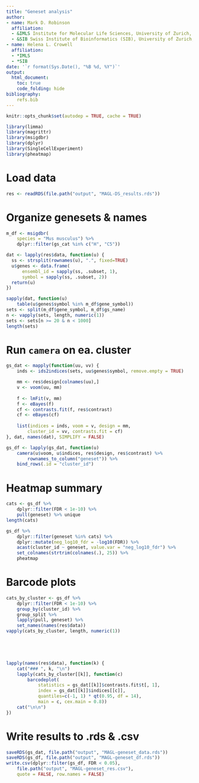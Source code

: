 ```yaml
---
title: "Geneset analysis"
author: 
- name: Mark D. Robinson
  affiliation: 
  - &IMLS Institute for Molecular Life Sciences, University of Zurich, Switzerland
  - &SIB Swiss Institute of Bioinformatics (SIB), University of Zurich, Switzerland
- name: Helena L. Crowell
  affiliation: 
  - *IMLS
  - *SIB
date: '`r format(Sys.Date(), "%B %d, %Y")`'
output:
  html_document:
    toc: true
    code_folding: hide
bibliography:
    refs.bib
---
```


```r
knitr::opts_chunk$set(autodep = TRUE, cache = TRUE)
```

```r
library(limma)
library(magrittr)
library(msigdbr)
library(dplyr)
library(SingleCellExperiment)
library(pheatmap)
```

# Load data
```r
res <- readRDS(file.path("output", "MAGL-DS_results.rds"))
```

# Organize genesets & names
```r
m_df <- msigdbr(
    species = "Mus musculus") %>%
    dplyr::filter(gs_cat %in% c("H", "C5"))

dat <- lapply(res$data, function(u) {
  ss <- strsplit(rownames(u), ".", fixed=TRUE)
  u$genes <- data.frame(
      ensembl_id = sapply(ss, .subset, 1), 
      symbol = sapply(ss, .subset, 2))
  return(u)
})

sapply(dat, function(u) 
    table(u$genes$symbol %in% m_df$gene_symbol))
sets <- split(m_df$gene_symbol, m_df$gs_name)
n <- vapply(sets, length, numeric(1))
sets <- sets[n >= 20 & n < 1000]
length(sets)
```

# Run `camera` on ea. cluster
```r
gs_dat <- mapply(function(uu, vv) {
    inds <- ids2indices(sets, uu$genes$symbol, remove.empty = TRUE)

    mm <- res$design[colnames(uu),]
    v <- voom(uu, mm)
  
    f <- lmFit(v, mm)
    f <- eBayes(f)
    cf <- contrasts.fit(f, res$contrast)
    cf <- eBayes(cf)
  
    list(indices = inds, voom = v, design = mm, 
        cluster_id = vv, contrasts.fit = cf)
}, dat, names(dat), SIMPLIFY = FALSE)
```

```r
gs_df <- lapply(gs_dat, function(u)
    camera(u$voom, u$indices, res$design, res$contrast) %>% 
        rownames_to_column("geneset")) %>% 
    bind_rows(.id = "cluster_id")
```

# Heatmap summary
```r
cats <- gs_df %>% 
    dplyr::filter(FDR < 1e-10) %>%
    pull(geneset) %>% unique
length(cats)

gs_df %>% 
    dplyr::filter(geneset %in% cats) %>%
    dplyr::mutate(neg_log10_fdr = -log10(FDR)) %>% 
    acast(cluster_id ~ geneset, value.var = "neg_log10_fdr") %>% 
    set_colnames(strtrim(colnames(.), 25)) %>% 
    pheatmap
```

# Barcode plots
```r
cats_by_cluster <- gs_df %>% 
    dplyr::filter(FDR < 1e-10) %>% 
    group_by(cluster_id) %>% 
    group_split %>% 
    lapply(pull, geneset) %>% 
    set_names(names(res$data))
vapply(cats_by_cluster, length, numeric(1))
```

## &nbsp; {.tabset}
```r
lapply(names(res$data), function(k) {
    cat("### ", k, "\n")
    lapply(cats_by_cluster[[k]], function(c)
        barcodeplot(
            statistics = gs_dat[[k]]$contrasts.fit$t[, 1],
            index = gs_dat[[k]]$indices[[c]],
            quantiles=c(-1, 1) * qt(0.95, df = 14),
            main = c, cex.main = 0.8))
    cat("\n\n")
})
```

# Write results to .rds & .csv
```r
saveRDS(gs_dat, file.path("output", "MAGL-geneset_data.rds")) 
saveRDS(gs_df, file.path("output", "MAGL-geneset_df.rds")) 
write.csv(dplyr::filter(gs_df, FDR < 0.05),
    file.path("output", "MAGL-geneset_res.csv"),
    quote = FALSE, row.names = FALSE)
```
